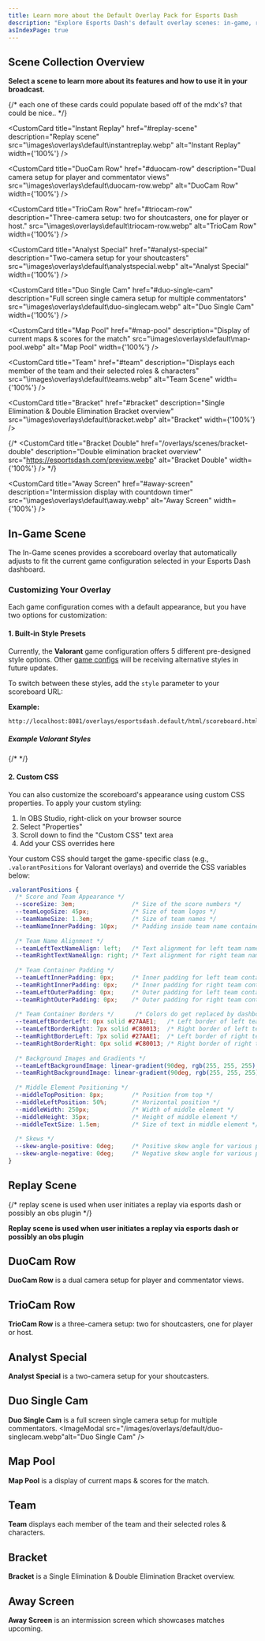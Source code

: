 ```yaml
---
title: Learn more about the Default Overlay Pack for Esports Dash
description: "Explore Esports Dash's default overlay scenes: in-game, replay, cam setups, and more for professional esports broadcasts."
asIndexPage: true
---
```




## Scene Collection Overview

 **Select a scene to learn more about its features and how to use it in your broadcast.**

<Cards num={3}>
{/* each one of these cards could populate based off of the mdx's? that could be nice..  */}
  <CustomCard
    title="In-Game"
    href="#in-game-scene"
    description="Scene includes overlays to fit supported game configs"
    src="\images\overlays\default\in-game.webp"
    alt="In-Game"
    width={'100%'}
  />

  <CustomCard
    title="Instant Replay"
    href="#replay-scene"
    description="Replay scene"
    src="\images\overlays\default\instantreplay.webp"
    alt="Instant Replay"
    width={'100%'}
  />

  <CustomCard
    title="DuoCam Row"
    href="#duocam-row"
    description="Dual camera setup for player and commentator views"
    src="\images\overlays\default\duocam-row.webp"
    alt="DuoCam Row"
    width={'100%'}
  />

  <CustomCard
    title="TrioCam Row"
    href="#triocam-row"
    description="Three-camera setup: two for shoutcasters, one for player or host."
    src="\images\overlays\default\triocam-row.webp"
    alt="TrioCam Row"
    width={'100%'}
  />

  <CustomCard
    title="Analyst Special"
    href="#analyst-special"
    description="Two-camera setup for your shoutcasters"
    src="\images\overlays\default\analystspecial.webp"
    alt="Analyst Special"
    width={'100%'}
  />

  <CustomCard
    title="Duo Single Cam"
    href="#duo-single-cam"
    description="Full screen single camera setup for multiple commentators"
    src="\images\overlays\default\duo-singlecam.webp"
    alt="Duo Single Cam"
    width={'100%'}
  />

  <CustomCard
    title="Map Pool"
    href="#map-pool"
    description="Display of current maps & scores for the match"
    src="\images\overlays\default\map-pool.webp"
    alt="Map Pool"
    width={'100%'}
  />

  <CustomCard
    title="Team"
    href="#team"
    description="Displays each member of the team and their selected roles & characters"
    src="\images\overlays\default\teams.webp"
    alt="Team Scene"
    width={'100%'}
  />

  <CustomCard
    title="Bracket"
    href="#bracket"
    description="Single Elimination & Double Elimination Bracket overview"
    src="\images\overlays\default\bracket.webp"
    alt="Bracket"
    width={'100%'}
  />

  {/* <CustomCard
    title="Bracket Double"
    href="/overlays/scenes/bracket-double"
    description="Double elimination bracket overview"
    src="https://esportsdash.com/preview.webp"
    alt="Bracket Double"
    width={'100%'}
  /> */}

  <CustomCard
    title="Away Screen"
    href="#away-screen"
    description="Intermission display with countdown timer"
    src="\images\overlays\default\away.webp"
    alt="Away Screen"
    width={'100%'}
  />


</Cards>




## In-Game Scene

The In-Game scenes provides a scoreboard overlay that automatically adjusts to fit the current game configuration selected in your Esports Dash dashboard.

<ImageModal src="/images/overlays/default/in-game.webp" alt="In-Game Scoreboard Overlay" />

### Customizing Your Overlay

Each game configuration comes with a default appearance, but you have two options for customization:

#### 1. Built-in Style Presets

Currently, the **Valorant** game configuration offers 5 different pre-designed style options. Other [game configs](/install-game-configs) will be receiving alternative styles in future updates.

To switch between these styles, add the `style` parameter to your scoreboard URL:

<ImageModal src="/images/overlays/default/styling/style-params.png" alt="Style Parameters Example" />

**Example:**
```bash
http://localhost:8081/overlays/esportsdash.default/html/scoreboard.html?style=2
```
##### Example Valorant Styles
{/* <ImageModal src="/images/overlays/default/styling/default_sample_styles.webp" alt="Style Parameters Example" width="100%"/> */}

<ImageModal src="/images/overlays/default/styling/default_sample_styles.webp" alt="Style Parameters Example" />

#### 2. Custom CSS

You can also customize the scoreboard's appearance using custom CSS properties. To apply your custom styling:

1. In OBS Studio, right-click on your browser source
2. Select "Properties"
3. Scroll down to find the "Custom CSS" text area
4. Add your CSS overrides here

Your custom CSS should target the game-specific class (e.g., `.valorantPositions` for Valorant overlays) and override the CSS variables below:

```css
.valorantPositions {
  /* Score and Team Appearance */
  --scoreSize: 3em;                /* Size of the score numbers */
  --teamLogoSize: 45px;            /* Size of team logos */
  --teamNameSize: 1.3em;           /* Size of team names */
  --teamNameInnerPadding: 10px;    /* Padding inside team name container */
  
  /* Team Name Alignment */
  --teamLeftTextNameAlign: left;   /* Text alignment for left team name */
  --teamRightTextNameAlign: right; /* Text alignment for right team name */
  
  /* Team Container Padding */
  --teamLeftInnerPadding: 0px;     /* Inner padding for left team container */
  --teamRightInnerPadding: 0px;    /* Inner padding for right team container */
  --teamLeftOuterPadding: 0px;     /* Outer padding for left team container */
  --teamRightOuterPadding: 0px;    /* Outer padding for right team container */
  
  /* Team Container Borders */      /* Colors do get replaced by dashboard, This is for position of border*/
  --teamLeftBorderLeft: 0px solid #27AAE1;   /* Left border of left team */
  --teamLeftBorderRight: 7px solid #C80013;  /* Right border of left team */
  --teamRightBorderLeft: 7px solid #27AAE1;  /* Left border of right team */
  --teamRightBorderRight: 0px solid #C80013; /* Right border of right team */
  
  /* Background Images and Gradients */
  --teamLeftBackgroundImage: linear-gradient(90deg, rgb(255, 255, 255) 0%, rgb(255, 255, 255) 100%);
  --teamRightBackgroundImage: linear-gradient(90deg, rgb(255, 255, 255) 0%, rgb(255, 255, 255) 100%);
  
  /* Middle Element Positioning */
  --middleTopPosition: 8px;        /* Position from top */
  --middleLeftPosition: 50%;       /* Horizontal position */
  --middleWidth: 250px;            /* Width of middle element */
  --middleHeight: 35px;            /* Height of middle element */
  --middleTextSize: 1.5em;         /* Size of text in middle element */
  
  /* Skews */
  --skew-angle-positive: 0deg;     /* Positive skew angle for various portions of scoreboard */
  --skew-angle-negative: 0deg;     /* Negative skew angle for various portions of scoreboard  */
}
```



## Replay Scene

{/* replay scene is used when user initiates a replay via esports dash or possibly an obs plugin */}

 **Replay scene is used when user initiates a replay via esports dash or possibly an obs plugin**


<ImageModal src="/images/overlays/default/instantreplay.webp" alt="Replay" />


## DuoCam Row

**DuoCam Row** is a dual camera setup for player and commentator views. 
<ImageModal src="/images/overlays/default/duocam-row.webp" alt="DuoCam Row" />


## TrioCam Row

**TrioCam Row** is a three-camera setup: two for shoutcasters, one for player or host. 
<ImageModal  src="/images/overlays/default/triocam-row.webp"  alt="TrioCam Row" />

## Analyst Special
**Analyst Special** is a two-camera setup for your shoutcasters. 
<ImageModal  src="/images/overlays/default/analystspecial.webp"  alt="Analyst Special" />


## Duo Single Cam
**Duo Single Cam** is a full screen single camera setup for multiple commentators. 
<ImageModal src="/images/overlays/default/duo-singlecam.webp"alt="Duo Single Cam" />

## Map Pool
**Map Pool** is a display of current maps & scores for the match.
<ImageModal src="/images/overlays/default/map-pool.webp" alt="Map Pool" />


## Team
**Team** displays each member of the team and their selected roles & characters. 
<ImageModal src="/images/overlays/default/teams.webp" alt="Team Scene" />

## Bracket
**Bracket** is a Single Elimination & Double Elimination Bracket overview.
<ImageModal src="/images/overlays/default/bracket.webp" alt="Bracket" />

## Away Screen
**Away Screen** is an intermission screen which showcases matches upcoming. 
<ImageModal src="/images/overlays/default/away.webp" alt="Away Screen" />


